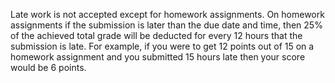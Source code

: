 Late work is not accepted except for homework assignments. 
On homework assignments if the submission is later than the due date and time, then 25% of the achieved total grade will be deducted for every 12 hours that the submission is late. 
For example, if you were to get 12 points out of 15 on a homework assignment and you submitted 15 hours late then your score would be 6 points. 